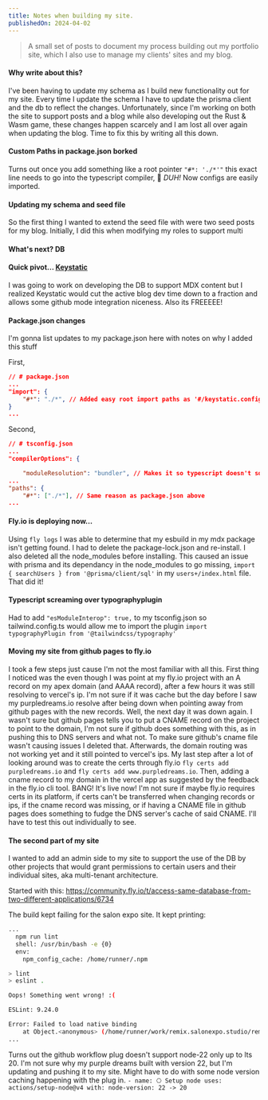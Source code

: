 ```yaml
---
title: Notes when building my site.
publishedOn: 2024-04-02
---
```


> A small set of posts to document my process building out my portfolio site, which I also use to manage my clients' sites and my blog.

#### Why write about this?
I've been having to update my schema as I build new functionality out for my site. Every time I update the schema I have to update the prisma client and the db to reflect the changes. Unfortunately, since I'm working on both the site to support posts and a blog while also developing out the Rust & Wasm game, these changes happen scarcely and I am lost all over again when updating the blog. Time to fix this by writing all this down.


#### Custom Paths in package.json borked
Turns out once you add something like a root pointer `"#*: './*'"` this exact line needs to go into the typescript compiler, 🙈 *DUH!* Now configs are easily imported.

#### Updating my schema and seed file
So the first thing I wanted to extend the seed file with were two seed posts for my blog. Initially, I did this when modifying my roles to support multi

#### What's next? DB

#### Quick pivot... [Keystatic](https://keystatic.com/)
I was going to work on developing the DB to support MDX content but I realized Keystatic would cut the active blog dev time down to a fraction and allows some github mode integration niceness. Also its FREEEEE!

#### Package.json changes
I'm gonna list updates to my package.json here with notes on why I added this stuff

First,

```json
// # package.json
...
"import": {
	"#*": "./*", // Added easy root import paths as '#/keystatic.config'
}
...
```

Second,
```json
// # tsconfig.json
...
"compilerOptions": {

	"moduleResolution": "bundler", // Makes it so typescript doesn't squiggly on node_module imports, not sure why some wouldn't error and others would, but this fixed it.
...
"paths": {
	"#*": ["./*"], // Same reason as package.json above
...
```

#### Fly.io is deploying now...
Using `fly logs` I was able to determine that my esbuild in my mdx package isn't getting found. I had to delete the package-lock.json and re-install. I also deleted all the node_modules before installing. This caused an issue with prisma and its dependancy in the node_modules to go missing,
`import { searchUsers } from '@prisma/client/sql'`
in my `users+/index.html` file. That did it!


#### Typescript screaming over typographyplugin
Had to add `"esModuleInterop": true,` to my tsconfig.json so tailwind.config.ts would allow me to import the plugin `import typographyPlugin from '@tailwindcss/typography'`


#### Moving my site from github pages to fly.io
I took a few steps just cause I'm not the most familiar with all this. First thing I noticed was the even though I was point at my fly.io project with an A record on my apex domain (and AAAA record), after a few hours it was still resolving to vercel's ip. I'm not sure if it was cache but the day before I saw my purpledreams.io resolve after being down when pointing away from github pages with the new records. Well, the next day it was down again. I wasn't sure but github pages tells you to put a CNAME record on the project to point to the domain, I'm not sure if github does something with this, as in pushing this to DNS servers and what not. To make sure github's cname file wasn't causing issues I deleted that. Afterwards, the domain routing was not working yet and it still pointed to vercel's ips. My last step after a lot of looking around was to create the certs through fly.io `fly certs add purpledreams.io` and `fly certs add www.purpledreams.io`. Then, adding a cname record to my domain in the vercel app as suggested by the feedback in the fly.io cli tool. BANG! It's live now!
I'm not sure if maybe fly.io requires certs in its platform, if certs can't be transferred when changing records or ips, if the cname record was missing, or if having a CNAME file in github pages does something to fudge the DNS server's cache of said CNAME. I'll have to test this out individually to see.

#### The second part of my site
I wanted to add an admin side to my site to support the use of the DB by other projects that would grant permissions to certain users and their individual sites, aka multi-tenant architecture.

Started with this:
https://community.fly.io/t/access-same-database-from-two-different-applications/6734

The build kept failing for the salon expo site. It kept printing:
```bash
...
  npm run lint
  shell: /usr/bin/bash -e {0}
  env:
    npm_config_cache: /home/runner/.npm

> lint
> eslint .

Oops! Something went wrong! :(

ESLint: 9.24.0

Error: Failed to load native binding
    at Object.<anonymous> (/home/runner/work/remix.salonexpo.studio/remix.salonexpo.studio/node_modules/unrs-resolver/index.js:372:11)
...
```

Turns out the github workflow plug doesn't support node-22 only up to lts 20. I'm not sure why my purple dreams built with version 22, but I'm updating and pushing it to my site. Might have to do with some node version caching happening with the plug in.
`
	- name: ⎔ Setup node
			uses: actions/setup-node@v4
			with:
				node-version: 22 -> 20
`